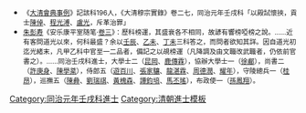 {{Navbox
|name = 同治元年壬戌科殿試金榜
|title = 同治元年（[[1862年]]）壬戌科殿試金榜
|titlestyle = background-color:#FFD700;
|image =
|style = width:100%;text-align:center; 
|groupstyle = text-align:center; background-color:#FFD700;
|liststyle = text-align:center;
|state = {{{state<includeonly>|collapsed</includeonly>}}}
|group1 = 第一甲<br>賜進士及第<br>共3名
|list1 = '''[[徐郙|徐　郙]]''' - '''[[何金壽]]''' - '''[[溫忠翰]]'''

|group2 = 第二甲<br>賜進士出身<br>共72名
|list2 = [[陳彝 (同治進士)|陳　彝]] - [[許庚身]] - [[柳熙春]] - [[陳學棻]] - [[劉瑞祺]] - [[吳鴻恩]] - [[龔聘英]] - [[平步青]] - [[薛斯來]] - [[王兆蘭]]<br>[[游百川]] - [[張家驤]] - [[任朝棟]] - [[尋鑾晉]] - [[董兆奎]] - [[張鴻遠]] - [[龍湛霖]] - [[周德潤]] - [[鮑功枚]] - [[黃槐森]]<br>[[吳存剛]] - [[楊益豫]] - [[吳文釗]] - [[張壽慶]] - [[吳澍霖]] - [[唐國翰]] - [[王葆修]] -[[宗室崑岡]]- [[王福保]] - [[仇炳台]]<br>[[范德馨]] - [[曹秉濬]] - [[王昕 (同治進士)|王　昕]] - [[朱學籛]] - [[王琛|王　琛]] - [[鹿傳霖]] - [[張良璋]] - [[馬文耀]] - [[朱逌然]] - [[高其鎮]]<br>[[王銛|王　銛]] - [[沈鳴珂]] - [[葉守矩]] - [[黃彬|黃　彬]] - [[姜敏修]] - [[康敉|康　敉]] - [[尹紹甫]] - [[童毓英]] - [[王憲曾|王允謙]] - [[傅維弼]]<br>[[陳錫麒]] - [[謝維藩]] - [[于騰|-{于}-　騰]] - [[涂修政|-{涂}-修政]] - [[劉熙齡]] - [[梅雨田 (同治進士)|梅雨田]] - [[徐肇梅]] - [[趙子端]] - [[喬有年]] - [[揭裕文]]<br>[[宜綬|宜　綬]] - [[王道源]] - [[廖坤培]] - [[段汝林]] - [[李國楠]] - [[黃榮熙]] - [[周濬|周　濬]] - [[譚鈞培]] - [[楊先棻]] - [[崔志道]]<br>[[林煊|林　煊]] - [[馬相如]]<span style="color: #FFFFFF;"> - －－－ - －－－ - －－－ - －－－ - －－－ - －－－ - －－－ - －－－</span>

|group3 = 第三甲<br>賜同進士出身<br>共118名
|list3 = [[李江 (同治进士)|李　江]] - [[鄭業駿]] - [[況桂森]] - [[饒繼惠]] - [[武良銳]] - [[康秉彝]] - [[王嘉安]] - [[段福昌]] - [[張文鼎]] - [[杜充輝]]<br>[[劉承輦]] - [[賈汝霖]] - [[諶命年]] - [[潘家鈺]] - [[賈樹誠]] - [[韋煐|韋　煐]] - [[赵朴 (清朝)|趙　樸]] - [[袁祖安]] - [[李寶箴]] - [[馬丕瑤]]<br>[[簡宗杰]] - [[王兆柏]] - [[杜正詩]] - [[李龍章]] - [[吳起鳳]] - [[李士琨]] - [[劉景宸]] - [[陳楠 (同治進士)|陳　楠]] - [[陳維周]] - [[崔銓淦]]<br>[[李祖光]] - [[蘇毓元]] - [[孫鳳翔]] - [[石會昌]] - [[盛一朝]] - [[樂正宣]] - [[吳繼心]] - [[劉朝昇]] - [[王軒 (同治進士)|王　軒]] - [[永惠|永　惠]]<br>[[宋夢蘭]] - [[呂憲瑞]] - [[童德中]] - [[鄭燡林]] - [[許俊魁]] - [[陳汝霖]] - [[賈邦鐸]] - [[呂慎修]] - [[李湘南]] - [[孪慶沅]]<br>[[黃文棠]] - [[唐泰瀾]] - [[石學階]] - [[徐登雲]] - [[齊方書]] - [[吳毓春]] -[[宗室桂昂]]- [[顧菊生]] - [[劉澤遠]] - [[傅楨|傅　楨]]<br>[[耀年|耀　年]] - [[蕭濬藩]] - [[李瓘輝]] - [[蕭開榮]] - [[濮斗衡]] - [[馬國賓]] - [[張鴻翼]] - [[任樹楷]] - [[賈譔策]] - [[張慶麟]]<br>[[汪正元]] - [[路慎皋]] - [[劉輅|劉　輅]] - [[洪永勛]] - [[李賡雲]] - [[慶鍾|慶　鍾]] - [[張玠|張　玠]] - [[張銘煥]] - [[楊延烈]] - [[恒齡 (進士)|恒　齡]]<br>[[王霂|王　霂]] - [[楊澍鼎]] - [[周伯貞]] - [[夏掄謨]] - [[王玉相]] - [[徐璞玉]] - [[胡鳳岡]] - [[張士銓]] - [[耿名臣]] - [[熊鎮湘]]<br>[[劉秉清]] - [[王經庭]] - [[何含章]] - [[閻道行]] - [[何賚高]] - [[劉昌緒]] - [[吳正丙]] - [[蔡汝霖]] - [[郭深基]] - [[鄭履端]]<br>[[劉開第]] - [[顧衷|顧　衷]] -[[覺羅同照]]- [[張爲章]] - [[李長春 (同治進士)|李長春]] - [[李東垣 (同治進士)|李東垣]] - [[吳大光]] - [[晁炳|晁　炳]] - [[井鍾丹]] - [[崔培元]]<br>[[周培錦]] - [[孫體仁]] - [[喬玉琛]] - [[王爾琨]] - [[董應遴]] - [[党漢章]] - [[原立誠]] - [[郭炳南]]<span style="color: #FFFFFF;"> - －－－ - －－－</span>
|belowstyle = text-align: center; background-color:#FFD700;
|below='''前一科：[[Template:咸豐十年庚申恩科殿試金榜|咸豐十年庚申恩科]]　'''·'''　後一科：[[Template:同治二年癸亥恩科殿試金榜|同治二年癸亥恩科]]'''<br>'''同科進士：[[Template:同治元年壬戌科繙譯進士金榜|同治元年壬戌繙譯科]]、[[Template:同治元年壬戌科武殿試金榜|同治元年壬戌武科]]'''
}}
[[Category:同治元年壬戌科進士]]
<noinclude>
[[Category:同治元年壬戌科進士| ]]
[[Category:清朝進士模板]]
*<small>《[[大清會典事例]]》記該科196人，《大清穆宗實錄》卷二七，同治元年壬戌科「以殿試懷挾，貢士[[陳倬 (同治貢士)|陳倬]]、[[程光溥]]、[[盧光]]，斥革治罪」</small>
*<small>[[朱彭寿]]《安乐康平室随笔·[[s:安樂康平室隨筆/卷3|卷三]]》：歷科榜運，其盛衰各不相同，故諺有響榜啞榜之說。……近有客問道光以來，何科最盛？余以[[Template:道光十二年壬辰恩科殿試金榜|壬辰]]、[[Template:道光十五年乙未科殿試金榜|乙未]]、[[Template:道光二十七年丁未科殿試金榜|丁未]]三科答之，而問者欲知其詳。因自道光初迄光緒末，凡甲乙科中官至一二品者，備記之以覘榜運（凡降調及由文職改武職者，仍依前官書之）。……同治壬戌科進士，大學士二（[[昆岡]]、[[鹿傳霖]]），協辦大學士一（[[徐郙]]），尚書二（[[許庚身]]、[[陳學棻]]），侍郎五（[[遊百川]]、[[張家驤]]、[[龍湛霖]]、[[周德潤]]、[[耀年]]），守陵總兵一（[[桂昂]]），巡撫五（[[陳彝 (同治進士)|陳彜]]、[[劉瑞祺]]、[[黃槐森]]、[[譚鈞培]]、[[馬丕瑤]]），布政使一（[[孫鳳翔]]）。</small>
</noinclude>